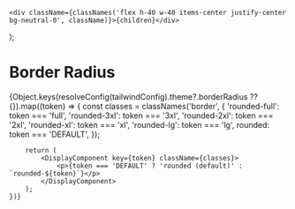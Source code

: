 
<Meta title="Design Tokens/Primitive/Border Radius" />

    <div className={classNames('flex h-40 w-40 items-center justify-center bg-neutral-0', className)}>{children}</div>
);

# Border Radius

<div className="flex flex-wrap gap-14 bg-transparent text-neutral-800">
    {Object.keys(resolveConfig(tailwindConfig).theme?.borderRadius ?? {}).map((token) => {
        const classes = classNames('border', {
            'rounded-full': token === 'full',
            'rounded-3xl': token === '3xl',
            'rounded-2xl': token === '2xl',
            'rounded-xl': token === 'xl',
            'rounded-lg': token === 'lg',
            rounded: token === 'DEFAULT',
        });

        return (
            <DisplayComponent key={token} className={classes}>
                <p>{token === 'DEFAULT' ? 'rounded (default)' : `rounded-${token}`}</p>
            </DisplayComponent>
        );
    })}

</div>
